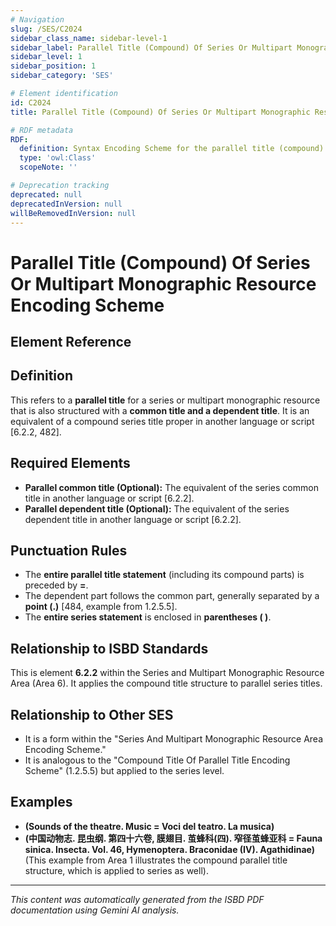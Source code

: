 ```yaml
---
# Navigation
slug: /SES/C2024
sidebar_class_name: sidebar-level-1
sidebar_label: Parallel Title (Compound) Of Series Or Multipart Monographic Resource Encoding Scheme
sidebar_level: 1
sidebar_position: 1
sidebar_category: 'SES'

# Element identification
id: C2024
title: Parallel Title (Compound) Of Series Or Multipart Monographic Resource Encoding Scheme

# RDF metadata
RDF:
  definition: Syntax Encoding Scheme for the parallel title (compound) of a series or multipart monograph.
  type: 'owl:Class'
  scopeNote: ''

# Deprecation tracking
deprecated: null
deprecatedInVersion: null
willBeRemovedInVersion: null
---
```


# Parallel Title (Compound) Of Series Or Multipart Monographic Resource Encoding Scheme

## Element Reference
<ElementReference frontMatter={frontMatter} />

## Definition

<div className="guid">
This refers to a <strong>parallel title</strong> for a series or multipart monographic resource that is also structured with a <strong>common title and a dependent title</strong>. It is an equivalent of a compound series title proper in another language or script [6.2.2, 482].
</div>

## Required Elements

<div className="guid">
<ul>
  <li><strong>Parallel common title (Optional):</strong> The equivalent of the series common title in another language or script [6.2.2].</li>
  <li><strong>Parallel dependent title (Optional):</strong> The equivalent of the series dependent title in another language or script [6.2.2].</li>
</ul>
</div>

## Punctuation Rules

<div className="guid">
<ul>
  <li>The <strong>entire parallel title statement</strong> (including its compound parts) is preceded by <strong>=</strong>.</li>
  <li>The dependent part follows the common part, generally separated by a <strong>point (.)</strong> [484, example from 1.2.5.5].</li>
  <li>The <strong>entire series statement</strong> is enclosed in <strong>parentheses ( )</strong>.</li>
</ul>
</div>

## Relationship to ISBD Standards

<div className="guid">
This is element <strong>6.2.2</strong> within the Series and Multipart Monographic Resource Area (Area 6). It applies the compound title structure to parallel series titles.
</div>

## Relationship to Other SES

<div className="guid">
<ul>
  <li>It is a form within the "Series And Multipart Monographic Resource Area Encoding Scheme."</li>
  <li>It is analogous to the "Compound Title Of Parallel Title Encoding Scheme" (1.2.5.5) but applied to the series level.</li>
</ul>
</div>

## Examples

<div className="stip">
<ul>
  <li><strong>(Sounds of the theatre. Music = Voci del teatro. La musica)</strong></li>
  <li><strong>(中国动物志. 昆虫纲. 第四十六卷, 膜翅目. 茧蜂科(四). 窄径茧蜂亚科 = Fauna sinica. Insecta. Vol. 46, Hymenoptera. Braconidae (IV). Agathidinae)</strong> (This example from Area 1 illustrates the compound parallel title structure, which is applied to series as well).</li>
</ul>
</div>

<hr />

*This content was automatically generated from the ISBD PDF documentation using Gemini AI analysis.*
